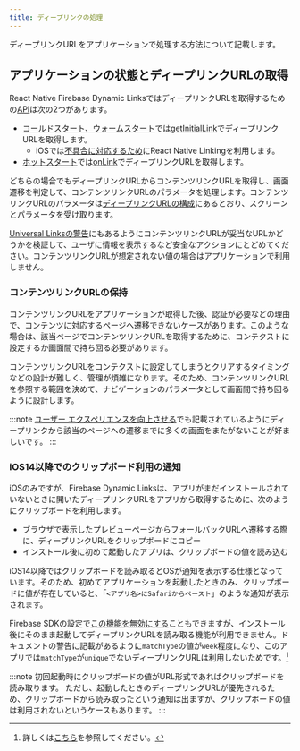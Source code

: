```yaml
---
title: ディープリンクの処理
---
```


ディープリンクURLをアプリケーションで処理する方法について記載します。

## アプリケーションの状態とディープリンクURLの取得

React Native Firebase Dynamic LinksではディープリンクURLを取得するための[API](https://rnfirebase.io/dynamic-links/usage#listening-for-dynamic-links)は次の2つがあります。

- [コールドスタート、ウォームスタート](../life-cycle-management/overview.mdx#コールドスタート、ウォームスタート)では[getInitialLink](https://rnfirebase.io/reference/dynamic-links#getInitialLink)でディープリンクURLを取得します。
  - iOSでは[不具合に対応するため](./react-native-firebase.mdx)にReact Native Linkingを利用します。
- [ホットスタート](../life-cycle-management/overview.mdx#ホットスタート)では[onLink](https://rnfirebase.io/reference/dynamic-links#onLink)でディープリンクURLを取得します。

どちらの場合でもディープリンクURLからコンテンツリンクURLを取得し、画面遷移を判定して、コンテンツリンクURLのパラメータを処理します。コンテンツリンクURLのパラメータは[ディープリンクURLの構成](./create-deep-link.mdx#ディープリンクURLの構成)にあるとおり、スクリーンとパラメータを受け取ります。

[Universal Linksの警告](https://developer.apple.com/documentation/xcode/supporting-universal-links-in-your-app)にもあるようにコンテンツリンクURLが妥当なURLかどうかを検証して、ユーザに情報を表示するなど安全なアクションにとどめてください。コンテンツリンクURLが想定されない値の場合はアプリケーションで利用しません。

### コンテンツリンクURLの保持

コンテンツリンクURLをアプリケーションが取得した後、認証が必要などの理由で、コンテンツに対応するページへ遷移できないケースがあります。このような場合は、該当ページでコンテンツリンクURLを取得するために、コンテクストに設定するか画面間で持ち回る必要があります。

コンテンツリンクURLをコンテクストに設定してしまうとクリアするタイミングなどの設計が難しく、管理が煩雑になります。そのため、コンテンツリンクURLを参照する範囲を決めて、ナビゲーションのパラメータとして画面間で持ち回るように設計します。

:::note
[ユーザー エクスペリエンスを向上させる](https://developer.android.com/training/app-links/deep-linking#handling-intents)でも記載されているようにディープリンクから該当のページへの遷移までに多くの画面をまたがないことが好ましいです。
:::

### iOS14以降でのクリップボード利用の通知

iOSのみですが、Firebase Dynamic Linksは、アプリがまだインストールされていないときに開いたディープリンクURLをアプリから取得するために、次のようにクリップボードを利用します。

- ブラウザで表示したプレビューページからフォールバックURLへ遷移する際に、ディープリンクURLをクリップボードにコピー
- インストール後に初めて起動したアプリは、クリップボードの値を読み込む

iOS14以降ではクリップボードを読み取るとOSが通知を表示する仕様となっています。そのため、初めてアプリケーションを起動したときのみ、クリップボードに値が存在していると、「`<アプリ名>にSafariからペースト`」のような通知が表示されます。

Firebase SDKの設定で[この機能を無効にする](https://firebase.google.com/docs/dynamic-links/ios/receive?hl=ja#set-up-firebase-and-the-dynamic-links-sdk)こともできますが、インストール後にそのまま起動してディープリンクURLを読み取る機能が利用できません。ドキュメントの警告に記載があるように`matchType`の値が`week`程度になり、このアプリでは`matchType`が`unique`でないディープリンクURLは利用しないためです。[^1]

[^1]:詳しくは[こちら](./react-native-firebase.mdx#他のユーザが開いたディープリンクURLを読み取る可能性がある)を参照してください。

:::note
初回起動時にクリップボードの値がURL形式であればクリップボードを読み取ります。
ただし、起動したときのディープリングURLが優先されるため、クリップボードから読み取ったという通知は出ますが、クリップボードの値は利用されないというケースもあります。
:::
